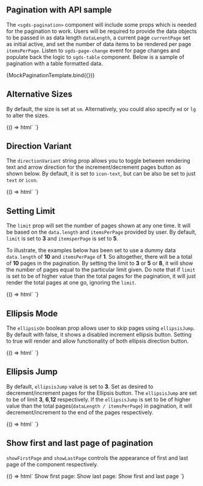 

## Pagination with API sample

The `<sgds-pagination>` component will include some props which is needed for the pagination to work. Users will be required to provide the data objects to be passed in as data length `dataLength`,
a current page `currentPage` set as initial active, and set the number of data items to be rendered per page `itemsPerPage`. Listen to `sgds-page-change` event for page changes and populate back the logic to `sgds-table` component. Below is a sample of pagination with a table formatted data.

<Canvas>
  <Story name="API sample">{MockPaginationTemplate.bind({})}</Story>
</Canvas>

## Alternative Sizes

By default, the size is set at `sm`. Alternatively, you could also specify `md` or `lg` to alter the sizes.

<Canvas>
  <Story name="Sizes">
    {() => html`
      <sgds-pagination dataLength="50"></sgds-pagination>
      <sgds-pagination dataLength="50" size="md"></sgds-pagination>
      <sgds-pagination dataLength="50" size="lg"></sgds-pagination>
    `}
  </Story>
</Canvas>

## Direction Variant

The `directionVariant` string prop allows you to toggle between rendering text and arrow direction for the increment/decrement pages button as shown below. By default, it is set to `icon-text`, but can be also be set to just `text` or `icon`.

<Canvas>
  <Story name="Direction Variant">
    {() => html`
      <sgds-pagination dataLength="50"></sgds-pagination>
      <sgds-pagination dataLength="50" directionVariant="text"></sgds-pagination>
      <sgds-pagination dataLength="50" directionVariant="icon"></sgds-pagination>
    `}
  </Story>
</Canvas>

## Setting Limit

The `limit` prop will set the number of pages shown at any one time. It will be based on the `data.length` and `itemsPerPage` provided by user. By default, `limit` is set to **3** and `itemsperPage` is set to **5**.

To illustrate, the examples below has been set to use a dummy data `data.length` of **10** and `itemsPerPage` of **1**. So altogether, there will be a total of **10** pages in the pagination. By setting the limit to **3** or **5** or **8**, it will show the number of pages equal to the particular limit given. Do note that if `limit` is set to be of higher value than the total pages for the pagination, it will just render the total pages at one go, ignoring the `limit`.

<Canvas>
  <Story name="Limit">
    {() => html`
      <sgds-pagination dataLength="10" itemsPerPage="1" limit="3"></sgds-pagination>
      <sgds-pagination dataLength="10" itemsPerPage="1" limit="5"></sgds-pagination>
      <sgds-pagination dataLength="10" itemsPerPage="1" limit="8"></sgds-pagination>
    `}
  </Story>
</Canvas>

## Ellipsis Mode

The `ellipsisOn` boolean prop allows user to skip pages using `ellipsisJump`. By default with false, it shows a disabled increment ellipsis button. Setting to true will render and allow functionality of both ellipsis direction button.

<Canvas>
  <Story name="Ellipsis Mode">
    {() => html`
      <sgds-pagination dataLength="50" itemsPerPage="5" limit="3"></sgds-pagination>
      <sgds-pagination dataLength="50" itemsPerPage="5" limit="5" ellipsisOn></sgds-pagination>
    `}
  </Story>
</Canvas>

## Ellipsis Jump

By default, `ellipsisJump` value is set to **3**. Set as desired to decrement/increment pages for the Ellipsis button. The `ellipsisJump` are set to be of limit **3**, **6**,**12** respectively. If the `ellipsisJump` is set to be of higher value than the total pages(`dataLength / itemsPerPage`) in pagination, it will decrement/increment to the end of the pages respectively.

<Canvas>
  <Story name="Ellipsis Jump">
    {() => html`
      <sgds-pagination dataLength="50" ellipsisOn currentPage="2"></sgds-pagination>
      <sgds-pagination dataLength="50" ellipsisOn ellipsisJump="6" currentPage="2"></sgds-pagination>
      <sgds-pagination dataLength="50" ellipsisOn ellipsisJump="12" currentPage="2"></sgds-pagination>
    `}
  </Story>
</Canvas>

## Show first and last page of pagination

`showFirstPage` and `showLastPage` controls the appearance of first and last page of the component respectively. 

<Canvas>
  <Story name="Show First Page">
    {() => html`
       Show first page: <sgds-pagination dataLength="50" currentPage="4" showFirstPage></sgds-pagination>
       Show last page: <sgds-pagination dataLength="50" currentPage="4" showLastPage></sgds-pagination>
       Show first and last page<sgds-pagination dataLength="50" currentPage="4" showFirstPage showLastPage></sgds-pagination>
    `}
  </Story>
</Canvas>
